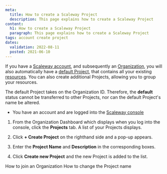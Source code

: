 ```yaml
---
meta:
  title: How to create a Scaleway Project
  description: This page explains how to create a Scaleway Project
content:
  h1: How to create a Scaleway Project
  paragraph: This page explains how to create a Scaleway Project
tags: account create project
dates:
  validation: 2022-08-11
  posted: 2021-06-10
---
```


If you have a [Scaleway account](/console/my-account/how-to/create-an-account), and subsequently an [Organization](/console/my-project/concepts#organization), you will also automatically have a [default Project](/console/my-project/concepts#default-project), that contains all your existing [resources](/console/my-project/concepts#resources). You can also create additional Projects, allowing you to group your resources. 

<Message type="note">

  The default Project takes on the Organization ID. Therefore, the **default** status cannot be transferred to other Projects, nor can the default Project's name be altered.

</Message>

<Message type="requirement">

- You have an account and are logged into the [Scaleway console](https://console.scaleway.com) 

</Message>

1. From the Organization Dashboard which displays when you log into the console, click the **Projects** tab. A list of your Projects displays.

2. Click **+ Create Project** on the righthand side and a pop-up appears. 

3. Enter the **Project Name** and **Description** in the corresponding boxes. 

4. Click **Create new Project** and the new Project is added to the list. 


<Navigation title="See Also">
  <PreviousButton to="/console/my-project/how-to/join-an-organization/">How to join an Organization</PreviousButton>
  <NextButton to="/console/my-project/how-to/change-project-name/">How to change the Project name</NextButton>
</Navigation>
